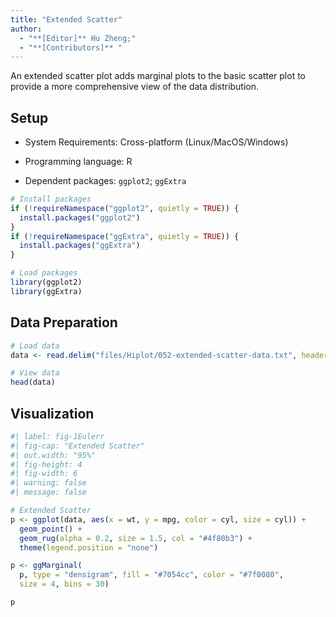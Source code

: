 ```yaml
---
title: "Extended Scatter"
author:
  - "**[Editor]** Hu Zheng;"
  - "**[Contributors]** "
---
```


An extended scatter plot adds marginal plots to the basic scatter plot to provide a more comprehensive view of the data distribution.

## Setup

-   System Requirements: Cross-platform (Linux/MacOS/Windows)

-   Programming language: R

-   Dependent packages: `ggplot2`; `ggExtra`

```r
# Install packages
if (!requireNamespace("ggplot2", quietly = TRUE)) {
  install.packages("ggplot2")
}
if (!requireNamespace("ggExtra", quietly = TRUE)) {
  install.packages("ggExtra")
}

# Load packages
library(ggplot2)
library(ggExtra)
```

## Data Preparation

```r
# Load data
data <- read.delim("files/Hiplot/052-extended-scatter-data.txt", header = T)

# View data
head(data)
```

## Visualization

```r
#| label: fig-1Eulerr
#| fig-cap: "Extended Scatter"
#| out.width: "95%"
#| fig-height: 4
#| fig-width: 6
#| warning: false
#| message: false

# Extended Scatter
p <- ggplot(data, aes(x = wt, y = mpg, color = cyl, size = cyl)) +
  geom_point() +
  geom_rug(alpha = 0.2, size = 1.5, col = "#4f80b3") +
  theme(legend.position = "none")

p <- ggMarginal(
  p, type = "densigram", fill = "#7054cc", color = "#7f0080",
  size = 4, bins = 30)

p
```


